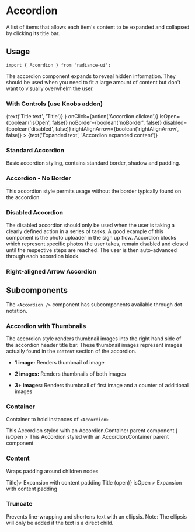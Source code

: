 
<Meta title="Accordion" component={Accordion} />

# Accordion

A list of items that allows each item's content to be expanded and collapsed by clicking its title bar.

## Usage

```tsx
import { Accordion } from 'radiance-ui';
```

<ArgsTable of={Accordion} />

The accordion component expands to reveal hidden information. They should be used when you need to fit a large amount of content but don't want to visually overwhelm the user.

### With Controls (use Knobs addon)

<Canvas>
  <Story name="With Controls">
    <Accordion.Container>
      <Accordion
        title={
          <Accordion.Content>
            <Accordion.Truncate>
              {text('Title text', 'Title')}
            </Accordion.Truncate>
          </Accordion.Content>
        }
        onClick={action('Accordion clicked')}
        isOpen={boolean('isOpen', false)}
        noBorder={boolean('noBorder', false)}
        disabled={boolean('disabled', false)}
        rightAlignArrow={boolean('rightAlignArrow', false)}
      >
        <Accordion.Content>
          {text('Expanded text', 'Accordion expanded content')}
        </Accordion.Content>
      </Accordion>
    </Accordion.Container>
  </Story>
</Canvas>

### Standard Accordion

Basic accordion styling, contains standard border, shadow and padding.

<Canvas>
  <Story name="Standard Accordion">
    <StandardAccordion />
  </Story>
</Canvas>

### Accordion - No Border

This accordion style permits usage without the border typically found on the accordion

<Canvas>
  <Story name="No Border">
    <NoBorderAccordion />
  </Story>
</Canvas>

### Disabled Accordion

The disabled accordion should only be used when the user is taking a clearly defined action in a series of tasks. A good example of this component is the photo uploader in the sign up flow. Accordion blocks which represent specific photos the user takes, remain disabled and closed until the respective steps are reached. The user is then auto-advanced through each accordion block.

<Canvas>
  <Story name="Disabled">
    <DisabledAccordion />
  </Story>
</Canvas>

### Right-aligned Arrow Accordion

<Canvas>
  <Story name="Right-aligned Arrow Accordion">
    <RightAlignedArrowAccordion />
  </Story>
</Canvas>

## Subcomponents

The `<Accordion />` component has subcomponents available through dot notation.

### Accordion with Thumbnails

The accordion style renders thumbnail images into the right hand side of the accordion header title bar. These thumbnail images represent images actually found in the `content` section of the accordion.

- **1 image:** Renders thumbnail of image

- **2 images:** Renders thumbnails of both images

- **3+ images:** Renders thumbnail of first image and a counter of additional images

<Canvas>
  <Story name="Thumbnails">
    <ThumbnailsAccordion />
  </Story>
</Canvas>

<ArgsTable of={Accordion.Thumbnails} />

### Container

Container to hold instances of `<Accordion>`

<Canvas>
  <Accordion.Container>
    <Accordion
      title={
        <Accordion.Content>
          This Accordion styled with an Accordion.Container parent component
        </Accordion.Content>
      }
      isOpen
    >
      <Accordion.Content>
        This Accordion styled with an Accordion.Container parent component
      </Accordion.Content>
    </Accordion>
  </Accordion.Container>
</Canvas>

### Content

Wraps padding around children nodes

<Canvas>
  <Accordion.Container>
    <Accordion title={<Accordion.Content>Title</Accordion.Content>}>
      <Accordion.Content>Expansion with content padding</Accordion.Content>
    </Accordion>
    <Accordion
      title={<Accordion.Content>Title (open)</Accordion.Content>}
      isOpen
    >
      <Accordion.Content>Expansion with content padding</Accordion.Content>
    </Accordion>
  </Accordion.Container>
</Canvas>

### Truncate

Prevents line-wrapping and shortens text with an ellipsis. Note: The ellipsis will only
be added if the text is a direct child.

<Canvas>
  <Story name="Truncated">
    <TruncatedAccordion />
  </Story>
</Canvas>
